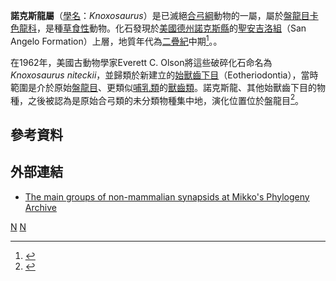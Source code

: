 {{Automatic taxobox
| taxon = Knoxosaurus
| authority = Olson, 1962
| fossil_range = [[二疊紀|二疊紀]]中期,{{fossil range|270}}
| type_species = '''諾克斯龍<br>''Knoxosaurus niteckii'''''
| type_species_authority = Olson, 1962 
}}

'''諾克斯龍屬'''（[[學名|學名]]：''Knoxosaurus''）是已滅絕[[合弓綱|合弓綱]]動物的一屬，屬於[[盤龍目|盤龍目]][[卡色龍科|卡色龍科]]，是種[[草食性|草食性]]動物。化石發現於[[美國|美國]][[德克薩斯州|德州]][[諾克斯縣_(德克薩斯州)|諾克斯縣]]的[[聖安吉洛組|聖安吉洛組]]（San Angelo Formation）上層，地質年代為[[二疊紀|二疊紀]]中期<ref name=OEC62>{{cite journal |last=Olson |first=E.C. |year=1962 |title=Late Permian terrestrial vertebrates, USA and USSR |journal=Transactions of the American Philosophical Society |volume=52 |issue=2 |pages=1–224}}</ref>。。

在1962年，美國古動物學家Everett C. Olson將這些破碎化石命名為''Knoxosaurus niteckii''，並歸類於新建立的[[始獸齒下目|始獸齒下目]]（Eotheriodontia），當時範圍是介於原始[[盤龍目|盤龍目]]、更類似[[哺乳類|哺乳類]]的[[獸齒類|獸齒類]]。諾克斯龍、其他始獸齒下目的物種，之後被認為是原始合弓類的未分類物種集中地，演化位置位於盤龍目<ref name=SH95>{{cite journal |last=Sidor |first=C.A. |coauthors=and Hopson, J.A. |year=1995 |title=The taxonomic status of the Upper Permian eutheriodont therapsids of the San Angelo Formation (Guadalupian), Texas |journal=Journal of Vertebrate Paleontology |volume=15 |issue=3 Suppl. |pages=53A}}</ref>。

==參考資料==
{{reflist}}

==外部連結==
* [http://www.helsinki.fi/~mhaaramo/metazoa/deuterostoma/chordata/synapsida/synapsida_index.html The main groups of non-mammalian synapsids at Mikko's Phylogeny Archive]{{Wayback|url=http://www.helsinki.fi/~mhaaramo/metazoa/deuterostoma/chordata/synapsida/synapsida_index.html |date=20100128000900 }}
{{基底合弓綱|S.}}
{{taxonbar}}
[[Category:二疊紀合弓類|N]]
[[Category:1962年描述的分类群|N]]